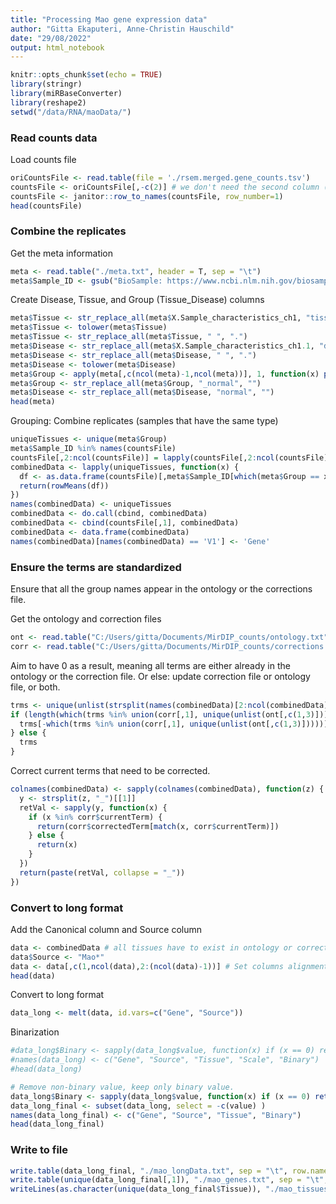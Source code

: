 ```yaml
---
title: "Processing Mao gene expression data"
author: "Gitta Ekaputeri, Anne-Christin Hauschild"
date: "29/08/2022" 
output: html_notebook
---
```




```r
knitr::opts_chunk$set(echo = TRUE)
library(stringr)
library(miRBaseConverter)
library(reshape2)
setwd("/data/RNA/maoData/")
```

### Read counts data

Load counts file
```r
oriCountsFile <- read.table(file = './rsem.merged.gene_counts.tsv')
countsFile <- oriCountsFile[,-c(2)] # we don't need the second column (transcript_id)
countsFile <- janitor::row_to_names(countsFile, row_number=1)
head(countsFile)
```

### Combine the replicates

Get the meta information
```r
meta <- read.table("./meta.txt", header = T, sep = "\t")
meta$Sample_ID <- gsub("BioSample: https://www.ncbi.nlm.nih.gov/biosample/", "", meta$X.Sample_relation) # extract only SAMN IDs from X.Sample_relation
```


Create Disease, Tissue, and Group (Tissue_Disease) columns
```r
meta$Tissue <- str_replace_all(meta$X.Sample_characteristics_ch1, "tissue: ", "")
meta$Tissue <- tolower(meta$Tissue)
meta$Tissue <- str_replace_all(meta$Tissue, " ", ".")
meta$Disease <- str_replace_all(meta$X.Sample_characteristics_ch1.1, "disease state: ", "")
meta$Disease <- str_replace_all(meta$Disease, " ", ".")
meta$Disease <- tolower(meta$Disease)
meta$Group <- apply(meta[,c(ncol(meta)-1,ncol(meta))], 1, function(x) paste(x[1], x[2], sep="_"))
meta$Group <- str_replace_all(meta$Group, "_normal", "")
meta$Disease <- str_replace_all(meta$Disease, "normal", "")
head(meta)
```


Grouping: Combine replicates (samples that have the same type)
```r
uniqueTissues <- unique(meta$Group)
meta$Sample_ID %in% names(countsFile)
countsFile[,2:ncol(countsFile)] = lapply(countsFile[,2:ncol(countsFile)], FUN = function(y){as.numeric(y)})
combinedData <- lapply(uniqueTissues, function(x) {
  df <- as.data.frame(countsFile)[,meta$Sample_ID[which(meta$Group == x)]]
  return(rowMeans(df))
})
names(combinedData) <- uniqueTissues
combinedData <- do.call(cbind, combinedData)
combinedData <- cbind(countsFile[,1], combinedData)
combinedData <- data.frame(combinedData)
names(combinedData)[names(combinedData) == 'V1'] <- 'Gene'
```


### Ensure the terms are standardized
Ensure that all the group names appear in the ontology or the corrections file.

Get the ontology and correction files

```r
ont <- read.table("C:/Users/gitta/Documents/MirDIP_counts/ontology.txt", header = F, sep = "\t")
corr <- read.table("C:/Users/gitta/Documents/MirDIP_counts/corrections.txt", header = T, sep = "\t")
```

Aim to have 0 as a result, meaning all terms are either already in the ontology or the correction file. Or else: update correction file or ontology file, or both.

```r
trms <- unique(unlist(strsplit(names(combinedData)[2:ncol(combinedData)], "_"))) # Splits the composite terms that contain both tissue+disease
if (length(which(trms %in% union(corr[,1], unique(unlist(ont[,c(1,3)]))))) != 0){
  trms[-which(trms %in% union(corr[,1], unique(unlist(ont[,c(1,3)]))))] # Which terms aren't in the ontology or the corrected terms
} else {
  trms
}
```

Correct current terms that need to be corrected.
```r
colnames(combinedData) <- sapply(colnames(combinedData), function(z) {
  y <- strsplit(z, "_")[[1]]
  retVal <- sapply(y, function(x) {
    if (x %in% corr$currentTerm) {
      return(corr$correctedTerm[match(x, corr$currentTerm)])
    } else {
      return(x)
    }
  })
  return(paste(retVal, collapse = "_"))
})
```


### Convert to long format

Add the Canonical column and Source column
```r
data <- combinedData # all tissues have to exist in ontology or correction files
data$Source <- "Mao*"
data <- data[,c(1,ncol(data),2:(ncol(data)-1))] # Set columns alignment
head(data)
```

Convert to long format
```r
data_long <- melt(data, id.vars=c("Gene", "Source"))
```

Binarization
```r
#data_long$Binary <- sapply(data_long$value, function(x) if (x == 0) return(0) else return(1))
#names(data_long) <- c("Gene", "Source", "Tissue", "Scale", "Binary")
#head(data_long)

# Remove non-binary value, keep only binary value.
data_long$Binary <- sapply(data_long$value, function(x) if (x == 0) return(0) else return(1))
data_long_final <- subset(data_long, select = -c(value) )
names(data_long_final) <- c("Gene", "Source", "Tissue", "Binary")
head(data_long_final)
```

### Write to file

```r
write.table(data_long_final, "./mao_longData.txt", sep = "\t", row.names = F, col.names = T, quote = F)
write.table(unique(data_long_final[,1]), "./mao_genes.txt", sep = "\t", row.names = F, col.names = T, quote = F)
writeLines(as.character(unique(data_long_final$Tissue)), "./mao_tissues.txt")
```
